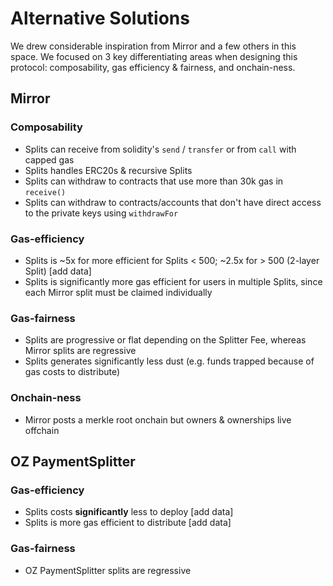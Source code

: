 # Alternative Solutions

We drew considerable inspiration from Mirror and a few others in this space. We focused on 3 key differentiating areas when designing this protocol: composability, gas efficiency & fairness, and onchain-ness.

## Mirror

### Composability

- Splits can receive from solidity's `send` / `transfer` or from `call` with capped gas
- Splits handles ERC20s & recursive Splits
- Splits can withdraw to contracts that use more than 30k gas in `receive()`
- Splits can withdraw to contracts/accounts that don't have direct access to the private keys using `withdrawFor`

### Gas-efficiency

- Splits is ~5x for more efficient for Splits < 500; ~2.5x for > 500 (2-layer Split) [add data]
- Splits is significantly more gas efficient for users in multiple Splits, since each Mirror split must be claimed individually

### Gas-fairness

- Splits are progressive or flat depending on the Splitter Fee, whereas Mirror splits are regressive
- Splits generates significantly less dust (e.g. funds trapped because of gas costs to distribute)

### Onchain-ness

- Mirror posts a merkle root onchain but owners & ownerships live offchain

## OZ PaymentSplitter

### Gas-efficiency

- Splits costs **significantly** less to deploy [add data]
- Splits is more gas efficient to distribute [add data]

### Gas-fairness

- OZ PaymentSplitter splits are regressive
